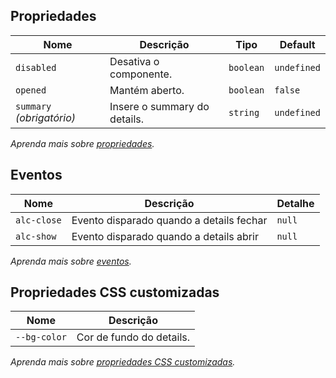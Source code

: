 
## Propriedades

| Nome | Descrição | Tipo | Default |
| ---- | --------- | ---- | ------- |
| `disabled`  | Desativa o componente. | <code>boolean</code> | `undefined` |
| `opened`  | Mantém aberto. | <code>boolean</code> | `false` |
| `summary` _(obrigatório)_ | Insere o summary do details. | <code>string</code> | `undefined` |

*Aprenda mais sobre <a href="/alcance/docs/components/introducao#propriedades" class="alc-link">propriedades</a>.*

## Eventos

| Nome | Descrição | Detalhe |
| ---- | --------- | ------- |
| `alc-close` | Evento disparado quando a details fechar | <code>null</code> |
| `alc-show` | Evento disparado quando a details abrir | <code>null</code> |

*Aprenda mais sobre <a href="/alcance/docs/components/introducao#eventos" class="alc-link">eventos</a>.*

## Propriedades CSS customizadas

| Nome | Descrição |
| ---- | --------- |
| <code>--bg-color</code> | Cor de fundo do details. |

*Aprenda mais sobre <a href="/alcance/docs/components/introducao#propriedades-de-css-customizadas" class="alc-link">propriedades CSS customizadas</a>.*
